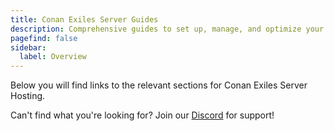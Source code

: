 ```yaml
---
title: Conan Exiles Server Guides
description: Comprehensive guides to set up, manage, and optimize your Conan Exiles server.
pagefind: false
sidebar:
  label: Overview
---
```




Below you will find links to the relevant sections for Conan Exiles Server Hosting.


<DirectoryListing />

Can't find what you're looking for? Join our [Discord](https://discord.gg/FN4XgbAwzr) for support!
